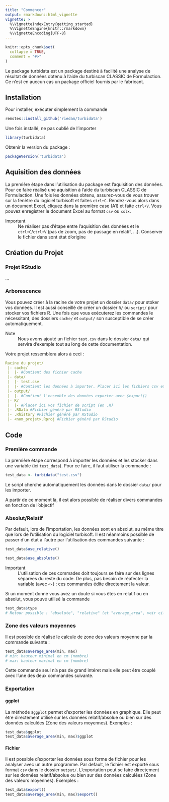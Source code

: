 ```yaml
---
title: "Commencer"
output: rmarkdown::html_vignette
vignette: >
  %\VignetteIndexEntry{getting_started}
  %\VignetteEngine{knitr::rmarkdown}
  %\VignetteEncoding{UTF-8}
---
```


```r
knitr::opts_chunk$set(
  collapse = TRUE,
  comment = "#>"
)
```
Le package turbidata est un package destiné à facilité une analyse de résultat de données obtenu à l'aide du turbiscan CLASSIC de Formulaction. Ce n'est en auccun cas un package officiel fournis par le fabricant.

## Installation
Pour installer, exécuter simplement la commande
```r
remotes::install_github('riedam/turbidata')
```
Une fois installé, ne pas oublié de l'importer
```r
library(turbidata)
```
Obtenir la version du package :
```r
packageVersion('turbidata')
```

## Aquisition des données
La première étape dans l'utilisation du package est l'aquisition des données. Pour ce faire réalisé une aquisition à l'aide du turbiscan CLASSIC de Formulaction. Une fois les données obtenu, assurez-vous de vous trouver sur la fenètre du logiciel turbisoft et faites `ctrl+C`. Rendez-vous alors dans un document Excel, cliquez dans la première case (A1) et faite `ctrl+V`. Vous pouvez enregistrer le document Excel au format `csv` ou `xslx`.

Important
  : Ne réaliser pas d'étape entre l'aquisition des données et le `ctrl+C`/`ctrl+V` (pas de zoom, pas de passage en relatif, ...). Conserver le fichier dans sont état d'origine
  
## Création du Projet
### Projet RStudio
...

### Arborescence
Vous pouvez créer à la racine de votre projet un dossier `data/` pour stoker vos données.
Il est aussi conseillé de créer un dossier `R/` ou `script/` pour stocker vos fichiers R.
Une fois que vous exécuterez les commandes le nécessitant, des dossiers `cache/` et `output/` son susceptible de se créer automatiquement.

Note
  : Nous avons ajouté un fichier `test.csv` dans le dossier `data/` qui servira d'exemple tout au long de cette documentation.

Votre projet ressemblera alors à ceci :
```yml
Racine du projet/
 |- cache/
 |  |- #Contient des fichier cache
 |- data/
 |  |- test.csv
 |  |- #Contient les données à importer. Placer ici les fichiers csv et xlsx
 |- output/
 |  |- #Contient l'ensemble des données exporter avec $export()
 |- R/
 |  |- #Placer ici vos fichier de script (en .R)
 |- .RData #Fichier généré par RStudio
 |- .Rhistory #Fichier généré par RStudio
 |- <nom_projet>.Rproj #Fichier généré par RStudio

```

## Code
### Première commande
La première étape correspond à importer les données et les stocker dans une variable (ici `test_data`). Pour ce faire, il faut utiliser la commande :
```r
test_data <- turbidata("test.csv")
```
Le script cherche automatiquement les données dans le dossier `data/` pour les importer.

A partir de ce moment là, il est alors possible de réaliser divers commandes en fonction de l'objectif

### Absolut/Relatif
Par default, lors de l'importation, les données sont en absolut, au même titre que lors de l'utilisation du logiciel turbisoft. Il est néanmoins possible de passer d'un état à l'autre par l'utilisation des commandes suivante :
```r
test_data$use_relative()

test_data$use_absolute()
```
Important
  : L'utilisation de ces commades doit toujours se faire sur des lignes séparées du reste du code. De plus, pas besoin de réafecter la variable (avec `<-`) : ces commandes édite directement la valeur.

Si un moment donné vous avez un doute si vous êtes en relatif ou en absolut, vous pouvé utilisé la commande
```r
test_data$type
# Retour possible : "absolute", "relative" (et "average_area", voir ci-dessous) 
```

### Zone des valeurs moyennes 
Il est possible de réalisé le calcule de zone des valeurs moyenne par la commande suivante :
```r
test_data$average_area(min, max)
# min: hauteur minimal en cm (nombre)
# max: hauteur maximal en cm (nombre)
```
Cette commande seul n'a pas de grand intéret mais elle peut être couplé avec l'une des deux commandes suivante.

### Exportation
#### ggplot
La méthode `$ggplot` permet d'exporter les données en graphique. Elle peut être directement utilisé sur les données relatif/absolue ou bien sur des données calculées (Zone des valeurs moyennes). Exemples :
```r
test_data$ggplot
test_data$average_area(min, max)$ggplot
```

#### Fichier
Il est possible d'exporter les données sous forme de fichier pour les analyser avec un autre programme. Par default, le fichier est exporté sous format `csv` dans le dossier `output/`. L'exportation peut se faire directement sur les données relatif/absolue ou bien sur des données calculées (Zone des valeurs moyennes). Exemples :
```r
test_data$export()
test_data$average_area(min, max)$export()
```
